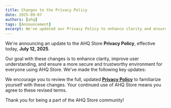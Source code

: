 ```yaml
---
title: Changes to the Privacy Policy
date: 2025-09-07
authors: [ahq]
tags: [Announcement]
excerpt: We've updated our Privacy Policy to enhance clarity and ensure a safer environment for all users.
---
```


We're announcing an update to the AHQ Store **Privacy Policy**, effective today, **July 12, 2025**.

Our goal with these changes is to enhance clarity, improve user understanding, and ensure a more secure and trustworthy environment for everyone using AHQ Store. We've made the following key updates:

We encourage you to review the full, updated [**Privacy Policy**](/privacy) to familiarize yourself with these changes. Your continued use of AHQ Store means you agree to these revised terms.

Thank you for being a part of the AHQ Store community!
